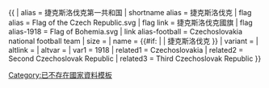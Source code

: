 {{ {{{1<noinclude>|country showdata</noinclude>}}}
| alias = 捷克斯洛伐克第一共和国
| shortname alias = 捷克斯洛伐克
| flag alias = Flag of the Czech Republic.svg
| flag link = 捷克斯洛伐克國旗
| flag alias-1918 = Flag of Bohemia.svg
| link alias-football = Czechoslovakia national football team
| size = {{{size|}}}
| name = {{#if: {{{name|}}} | {{{name|}}} | 捷克斯洛伐克 }}
| variant = {{{variant|}}}
| altlink = {{{altlink|}}}
| altvar = {{{altvar|}}}
<noinclude>
| var1 = 1918
| related1 = Czechoslovakia
| related2 = Second Czechoslovak Republic
| related3 = Third Czechoslovak Republic
</noinclude>
}}<noinclude>
[[Category:已不存在國家資料模板]]
</noinclude>